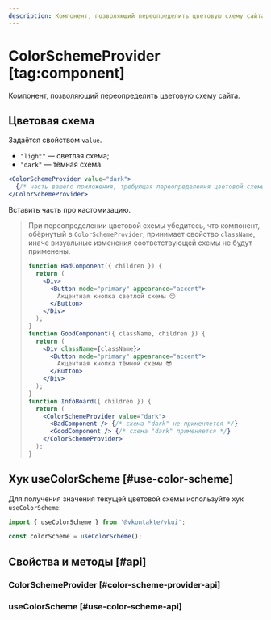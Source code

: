```yaml
---
description: Компонент, позволяющий переопределить цветовую схему сайта.
---
```


<Overview group="configuration">

# ColorSchemeProvider [tag:component]

Компонент, позволяющий переопределить цветовую схему сайта.

</Overview>

## Цветовая схема

Задаётся свойством `value`.

- `"light"` — светлая схема;
- `"dark"` — тёмная схема.

```jsx
<ColorSchemeProvider value="dark">
  {/* часть вашего приложения, требующая переопределения цветовой схемы */}
</ColorSchemeProvider>
```

Вставить часть про кастомизацию.

> При переопределении цветовой схемы убедитесь, что компонент, обёрнутый в `ColorSchemeProvider`,
> принимает свойство `className`, иначе визуальные изменения соответствующей схемы не будут применены.
>
> ```jsx
> function BadComponent({ children }) {
>   return (
>     <Div>
>       <Button mode="primary" appearance="accent">
>         Акцентная кнопка светлой схемы 😔
>       </Button>
>     </Div>
>   );
> }
> function GoodComponent({ className, children }) {
>   return (
>     <Div className={className}>
>       <Button mode="primary" appearance="accent">
>         Акцентная кнопка тёмной схемы 😎
>       </Button>
>     </Div>
>   );
> }
> function InfoBoard({ children }) {
>   return (
>     <ColorSchemeProvider value="dark">
>       <BadComponent /> {/* схема "dark" не применяется */}
>       <GoodComponent /> {/* схема "dark" применяется */}
>     </ColorSchemeProvider>
>   );
> }
> ```

## Хук useColorScheme [#use-color-scheme]

Для получения значения текущей цветовой схемы используйте хук `useColorScheme`:

```jsx
import { useColorScheme } from '@vkontakte/vkui';
```

```jsx
const colorScheme = useColorScheme();
```

## Свойства и методы [#api]

<PropsTable name="ColorSchemeProvider">

### ColorSchemeProvider [#color-scheme-provider-api]

### useColorScheme [#use-color-scheme-api]

</PropsTable>
